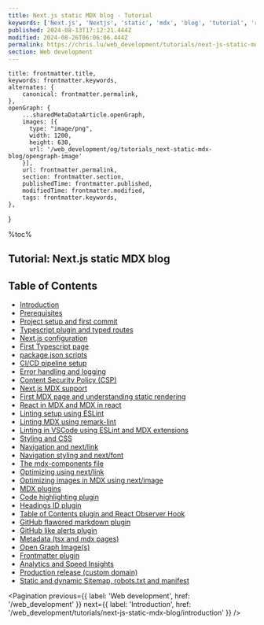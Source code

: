 ```yaml
---
title: Next.js static MDX blog - Tutorial
keywords: ['Next.js', 'Nextjs', 'static', 'mdx', 'blog', 'tutorial', 'react', 'ssg']
published: 2024-08-13T17:12:21.444Z
modified: 2024-08-26T06:06:06.444Z
permalink: https://chris.lu/web_development/tutorials/next-js-static-mdx-blog
section: Web development
---
```



    title: frontmatter.title,
    keywords: frontmatter.keywords,
    alternates: {
        canonical: frontmatter.permalink,
    },
    openGraph: {
        ...sharedMetaDataArticle.openGraph,
        images: [{
          type: "image/png",
          width: 1200,
          height: 630,
          url: '/web_development/og/tutorials_next-static-mdx-blog/opengraph-image'
        }],
        url: frontmatter.permalink,
        section: frontmatter.section,
        publishedTime: frontmatter.published,
        modifiedTime: frontmatter.modified,
        tags: frontmatter.keywords,
    },
}

%toc%

<article>

# Tutorial: Next.js static MDX blog

<VideoScroll />

## Table of Contents

* [Introduction](/web_development/tutorials/next-js-static-mdx-blog/introduction)
* [Prerequisites](/web_development/tutorials/next-js-static-mdx-blog/prerequisites)
* [Project setup and first commit](/web_development/tutorials/next-js-static-mdx-blog/project-setup-and-first-commit)
* [Typescript plugin and typed routes](/web_development/tutorials/next-js-static-mdx-blog/typescript-plugin-and-typed-routes)
* [Next.js configuration](/web_development/tutorials/next-js-static-mdx-blog/nextjs-configuration)
* [First Typescript page](/web_development/tutorials/next-js-static-mdx-blog/first-typescript-page)
* [package.json scripts](/web_development/tutorials/next-js-static-mdx-blog/package-json-scripts)
* [CI/CD pipeline setup](/web_development/tutorials/next-js-static-mdx-blog/ci-cd-pipeline-setup)
* [Error handling and logging](/web_development/tutorials/next-js-static-mdx-blog/error-handling-and-logging)
* [Content Security Policy (CSP)](/web_development/tutorials/next-js-static-mdx-blog/content-security-policy)
* [Next.js MDX support](/web_development/tutorials/next-js-static-mdx-blog/nextjs-mdx-setup)
* [First MDX page and understanding static rendering](/web_development/tutorials/next-js-static-mdx-blog/first-mdx-page-and-understanding-static-rendering)
* [React in MDX and MDX in react](/web_development/tutorials/next-js-static-mdx-blog/react-in-mdx-and-mdx-in-react)
* [Linting setup using ESLint](/web_development/tutorials/next-js-static-mdx-blog/linting-setup-using-eslint)
* [Linting MDX using remark-lint](/web_development/tutorials/next-js-static-mdx-blog/linting-mdx-using-remark-lint)
* [Linting in VSCode using ESLint and MDX extensions](/web_development/tutorials/next-js-static-mdx-blog/linting-using-vscode-and-extensions)
* [Styling and CSS](/web_development/tutorials/next-js-static-mdx-blog/styling-and-css)
* [Navigation and next/link](/web_development/tutorials/next-js-static-mdx-blog/navigation-and-next-link)
* [Navigation styling and next/font](/web_development/tutorials/next-js-static-mdx-blog/navigation-styling-and-next-font)
* [The mdx-components file](/web_development/tutorials/next-js-static-mdx-blog/mdx-components-file)
* [Optimizing using next/link](/web_development/tutorials/next-js-static-mdx-blog/optimizing-using-next-link)
* [Optimizing images in MDX using next/image](/web_development/tutorials/next-js-static-mdx-blog/optimizing-using-next-image)
* [MDX plugins](/web_development/tutorials/next-js-static-mdx-blog/mdx-plugins)
* [Code highlighting plugin](/web_development/tutorials/next-js-static-mdx-blog/code-highlighting-plugin)
* [Headings ID plugin](/web_development/tutorials/next-js-static-mdx-blog/headings-id-plugin)
* [Table of Contents plugin and React Observer Hook](/web_development/tutorials/next-js-static-mdx-blog/table-of-contents-plugin)
* [GitHub flawored markdown plugin](/web_development/tutorials/next-js-static-mdx-blog/github-flawored-markdown-plugin)
* [GitHub like alerts plugin](/web_development/tutorials/next-js-static-mdx-blog/github-like-alerts-plugin)
* [Metadata (tsx and mdx pages)](/web_development/tutorials/next-js-static-mdx-blog/metadata)
* [Open Graph Image(s)](/web_development/tutorials/next-js-static-mdx-blog/open_graph_images)
* [Frontmatter plugin](/web_development/tutorials/next-js-static-mdx-blog/frontmatter-plugin)
* [Analytics and Speed Insights](/web_development/tutorials/next-js-static-mdx-blog/analytics_and_speed_insights)
* [Production release (custom domain)](/web_development/tutorials/next-js-static-mdx-blog/production_release)
* [Static and dynamic Sitemap, robots.txt and manifest](/web_development/tutorials/next-js-static-mdx-blog/sitemap_and_search_console)

<Pagination
    previous={{ label: 'Web development', href: '/web_development' }}
    next={{ label: 'Introduction', href: '/web_development/tutorials/next-js-static-mdx-blog/introduction' }}
/>

</article>
